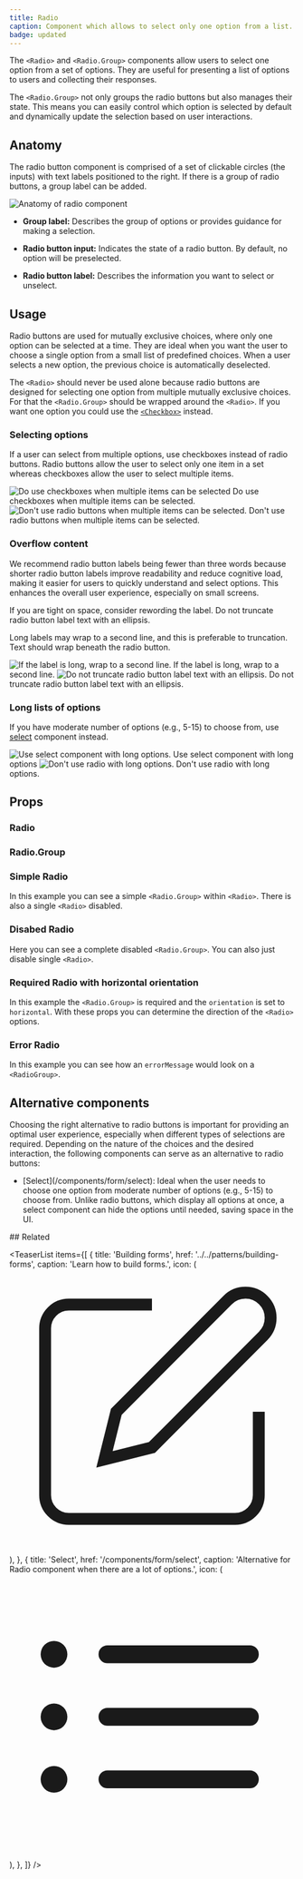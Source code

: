 ```yaml
---
title: Radio
caption: Component which allows to select only one option from a list.
badge: updated
---
```


The `<Radio>` and `<Radio.Group>` components allow users to select one option from a set of options. They are useful for presenting a list of options to users and collecting their responses.

The `<Radio.Group>` not only groups the radio buttons but also manages their state. This means you can easily control which option is selected by default and dynamically update the selection based on user interactions.

## Anatomy

The radio button component is comprised of a set of clickable circles (the inputs) with text labels positioned to the right. If there is a group of radio buttons, a group label can be added.

<Image
  src="/radio/radio-anatomy.jpg"
  alt="Anatomy of radio component"
  width={800}
  height={550}
  className="mx-auto block"
/>

- **Group label:** Describes the group of options or provides guidance for making a selection.

- **Radio button input:** Indicates the state of a radio button. By default, no option will be preselected.

- **Radio button label:** Describes the information you want to select or unselect.

## Usage

Radio buttons are used for mutually exclusive choices, where only one option can be selected at a time. They are ideal when you want the user to choose a single option from a small list of predefined choices. When a user selects a new option, the previous choice is automatically deselected.

The `<Radio>` should never be used alone because radio buttons are designed for selecting one option from multiple mutually exclusive choices. For that the `<Radio.Group>` should be wrapped around the `<Radio>`. If you want one option you could use the [`<Checkbox>`](/components/checkbox/) instead.

### Selecting options

If a user can select from multiple options, use checkboxes instead of radio buttons. Radio buttons allow the user to select only one item in a set whereas checkboxes allow the user to select multiple items.

<GuidelineTiles>
  <Do>
    <Do.Figure>
      <Image
        width={400}
        height={400}
        unoptimized
        src="/radio/dosAndDonts_checkbox_select.jpg"
        alt="Do use checkboxes when multiple items can be selected"
      />
    </Do.Figure>
    <Do.Description>
      Do use checkboxes when multiple items can be selected.
    </Do.Description>
  </Do>
  <Dont>
    <Dont.Figure>
      <Image
        width={400}
        height={400}
        unoptimized
        src="/radio/dosAndDonts_radio_select.jpg"
        alt="Don't use radio buttons when multiple items can be selected."
      />
    </Dont.Figure>
    <Dont.Description>
      Don't use radio buttons when multiple items can be selected.
    </Dont.Description>
  </Dont>
</GuidelineTiles>

### Overflow content

We recommend radio button labels being fewer than three words because shorter radio button labels improve readability and reduce cognitive load, making it easier for users to quickly understand and select options. This enhances the overall user experience, especially on small screens.

If you are tight on space, consider rewording the label. Do not truncate radio button label text with an ellipsis.

Long labels may wrap to a second line, and this is preferable to truncation.
Text should wrap beneath the radio button.

<GuidelineTiles>
  <Do>
    <Do.Figure>
      <Image
        width={400}
        height={400}
        unoptimized
        src="/radio/dosAndDonts_multiple_lines.jpg"
        alt="If the label is long, wrap to a second line."
      />
    </Do.Figure>
    <Do.Description>
      If the label is long, wrap to a second line.
    </Do.Description>
  </Do>
  <Dont>
    <Dont.Figure>
      <Image
        width={400}
        height={400}
        unoptimized
        src="/radio/dosAndDonts_trunc_multiple_lines.jpg"
        alt="Do not truncate radio button label text with an ellipsis."
      />
    </Dont.Figure>
    <Dont.Description>
      Do not truncate radio button label text with an ellipsis.
    </Dont.Description>
  </Dont>
</GuidelineTiles>

### Long lists of options

If you have moderate number of options (e.g., 5-15) to choose from, use [select](../form/select) component instead.

<GuidelineTiles>
  <Do>
    <Do.Figure>
      <Image
        width={400}
        height={400}
        unoptimized
        src="/radio/dosAndDonts_select_long_options.jpg"
        alt="Use select component with long options."
      />
    </Do.Figure>
    <Do.Description>Use select component with long options</Do.Description>
  </Do>
  <Dont>
    <Dont.Figure>
      <Image
        width={400}
        height={400}
        unoptimized
        src="/radio/dosAndDonts_long_options.jpg"
        alt="Don't use radio with long options."
      />
    </Dont.Figure>
    <Dont.Description>Don't use radio with long options.</Dont.Description>
  </Dont>
</GuidelineTiles>

## Props

### Radio

<PropsTable component={title} />

### Radio.Group

<PropsTable component="RadioGroup" />

### Simple Radio

In this example you can see a simple `<Radio.Group>` within `<Radio>`. There is also a single `<Radio>` disabled.

<ComponentDemo file="./radio.demo.tsx" />

### Disabed Radio

Here you can see a complete disabled `<Radio.Group>`. You can also just disable single `<Radio>`.

<ComponentDemo file="./radio-disabled.demo.tsx" />

### Required Radio with horizontal orientation

In this example the `<Radio.Group>` is required and the `orientation` is set to `horizontal`. With these props you can determine the direction of the `<Radio>` options.

<ComponentDemo file="./radio-required.demo.tsx" />

### Error Radio

In this example you can see how an `errorMessage` would look on a `<RadioGroup>`.

<ComponentDemo file="./radio-error.demo.tsx" />

## Alternative components

Choosing the right alternative to radio buttons is important for providing an optimal user experience, especially when different types of selections are required. Depending on the nature of the choices and the desired interaction, the following components can serve as an alternative to radio buttons:

<ul>
  <li>
    [Select](/components/form/select): Ideal when the user needs to choose one
    option from moderate number of options (e.g., 5-15) to choose from. Unlike
    radio buttons, which display all options at once, a select component can
    hide the options until needed, saving space in the UI.
  </li>
</ul>
## Related

<TeaserList
  items={[
    {
      title: 'Building forms',
      href: '../../patterns/building-forms',
      caption: 'Learn how to build forms.',
      icon: (
        <svg
          xmlns="http://www.w3.org/2000/svg"
          width={24}
          height={24}
          viewBox="0 0 24 24"
          fill="none"
          stroke="currentColor"
          strokeWidth={2}
          strokeLinecap="round"
          strokeLinejoin="round"
        >
          <path d="M12 3H5a2 2 0 00-2 2v14a2 2 0 002 2h14a2 2 0 002-2v-7" />
          <path d="M18.375 2.625a2.121 2.121 0 113 3L12 15l-4 1 1-4z" />
        </svg>
      ),
    },
    {
      title: 'Select',
      href: '/components/form/select',
      caption:
        'Alternative for Radio component when there are a lot of options.',
      icon: (
        <svg
          xmlns="http://www.w3.org/2000/svg"
          viewBox="0 0 24 24"
          fill="currentColor"
          className="size-6"
        >
          <path
            fillRule="evenodd"
            d="M2.625 6.75a1.125 1.125 0 1 1 2.25 0 1.125 1.125 0 0 1-2.25 0Zm4.875 0A.75.75 0 0 1 8.25 6h12a.75.75 0 0 1 0 1.5h-12a.75.75 0 0 1-.75-.75ZM2.625 12a1.125 1.125 0 1 1 2.25 0 1.125 1.125 0 0 1-2.25 0ZM7.5 12a.75.75 0 0 1 .75-.75h12a.75.75 0 0 1 0 1.5h-12A.75.75 0 0 1 7.5 12Zm-4.875 5.25a1.125 1.125 0 1 1 2.25 0 1.125 1.125 0 0 1-2.25 0Zm4.875 0a.75.75 0 0 1 .75-.75h12a.75.75 0 0 1 0 1.5h-12a.75.75 0 0 1-.75-.75Z"
            clipRule="evenodd"
          />
        </svg>
      ),
    },
  ]}
/>

